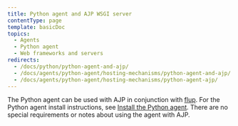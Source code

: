 ```yaml
---
title: Python agent and AJP WSGI server
contentType: page
template: basicDoc
topics:
  - Agents
  - Python agent
  - Web frameworks and servers
redirects:
  - /docs/python/python-agent-and-ajp/
  - /docs/agents/python-agent/hosting-mechanisms/python-agent-and-ajp/
  - /docs/agents/python-agent/hosting-mechanisms/python-agent-ajp/
---
```


The Python agent can be used with AJP in conjunction with [flup](https://pypi.python.org/pypi/flup). For the Python agent install instructions, see [Install the Python agent](/docs/agents/python-agent/installation-configuration/python-agent-installation). There are no special requirements or notes about using the agent with AJP.
